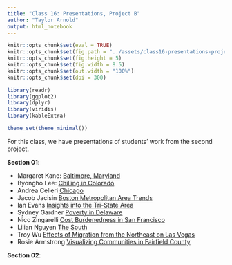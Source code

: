 ```yaml
---
title: "Class 16: Presentations, Project B"
author: "Taylor Arnold"
output: html_notebook
---
```


```r
knitr::opts_chunk$set(eval = TRUE)
knitr::opts_chunk$set(fig.path = "../assets/class16-presentations-project-b/")
knitr::opts_chunk$set(fig.height = 5)
knitr::opts_chunk$set(fig.width = 8.5)
knitr::opts_chunk$set(out.width = "100%")
knitr::opts_chunk$set(dpi = 300)
```

```r
library(readr)
library(ggplot2)
library(dplyr)
library(viridis)
library(kableExtra)

theme_set(theme_minimal())
```

For this class, we have presentations of students' work from the second 
project. 

**Section 01**:

- Margaret Kane: [Baltimore, Maryland](../assets/project-b/mkane.html)
- Byongho Lee: [Chilling in Colorado](../assets/project-b/blee.html)
- Andrea Celleri [Chicago](../assets/project-b/acelleri.html)
- Jacob Jacisin [Boston Metropolitan Area Trends](../assets/project-b/kjacisin.html)
- Ian Evans [Insights into the Tri-State Area](../assets/project-b/ievans.html)
- Sydney Gardner [Poverty in Delaware](../assets/project-b/sgardner.html)
- Nico Zingarelli [Cost Burdenedness in San Francisco](../assets/project-b/nzigarelli.html)
- Lilian Nguyen [The South](../assets/project-b/lnguyen.html)
- Troy Wu [Effects of Migration from the Northeast on Las Vegas](../assets/project-b/twu.html)
- Rosie Armstrong [Visualizing Communities in Fairfield County](../assets/project-b/rarmstrong.html)

**Section 02**:




